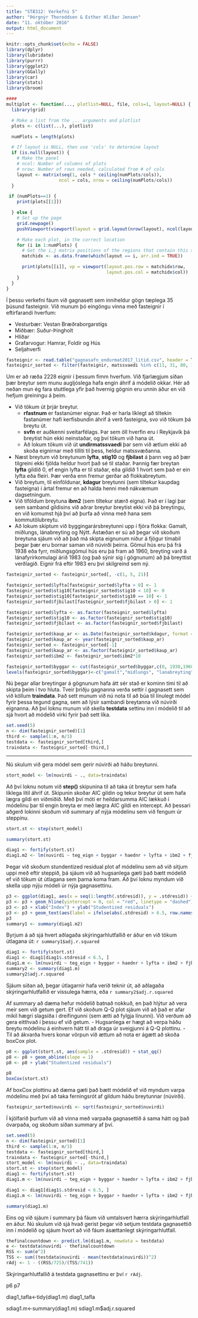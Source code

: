 ```yaml
---
title: "STÆ312: Verkefni 5"
author: "Þórgnýr Thoroddsen & Esther Hlíðar Jensen"
date: "11. október 2016"
output: html_document
---
```


```r
knitr::opts_chunk$set(echo = FALSE)
library(dplyr)
library(lubridate)
library(purrr)
library(ggplot2)
library(GGally)
library(car)
library(stats)
library(broom)

####
multiplot <- function(..., plotlist=NULL, file, cols=1, layout=NULL) {
  library(grid)

  # Make a list from the ... arguments and plotlist
  plots <- c(list(...), plotlist)

  numPlots = length(plots)

  # If layout is NULL, then use 'cols' to determine layout
  if (is.null(layout)) {
    # Make the panel
    # ncol: Number of columns of plots
    # nrow: Number of rows needed, calculated from # of cols
    layout <- matrix(seq(1, cols * ceiling(numPlots/cols)),
                    ncol = cols, nrow = ceiling(numPlots/cols))
  }

 if (numPlots==1) {
    print(plots[[1]])

  } else {
    # Set up the page
    grid.newpage()
    pushViewport(viewport(layout = grid.layout(nrow(layout), ncol(layout))))

    # Make each plot, in the correct location
    for (i in 1:numPlots) {
      # Get the i,j matrix positions of the regions that contain this subplot
      matchidx <- as.data.frame(which(layout == i, arr.ind = TRUE))

      print(plots[[i]], vp = viewport(layout.pos.row = matchidx$row,
                                      layout.pos.col = matchidx$col))
    }
  }
}
```

Í þessu verkefni fáum við gagnasett sem inniheldur gögn tæplega 35 þúsund fasteignir. Við munum þó eingöngu vinna með fasteignir í eftirfarandi hverfum:

  * Vesturbær: Vestan Bræðraborgarstígs
  * Miðbær: Suður-Þingholt
  * Hlíðar
  * Grafarvogur: Hamrar, Foldir og Hús
  * Seljahverfi
  
```r
fasteignir <- read.table("gagnasafn_endurmat2017_litid.csv", header = T, sep = ",", fileEncoding = "latin1")
fasteignir_sorted <- filter(fasteignir, matssvaedi %in% c(11, 31, 80, 120, 150))
```
  
Um er að ræða 2228 eignir í þessum fimm hverfum. Við fjarlægjum síðan þær breytur sem munu augljóslega hafa engin áhrif á módelið okkar. Hér að neðan mun ég fara stuttlega yfir það hvernig gögnin eru unnin áður en við hefjum greiningu á þeim.

  * Við tökum út þrjár breytur.
    + **rfastnum** er fastanúmer eignar. Það er harla líklegt að tiltekin fastanúmer hafi kerfisbundin áhrif á verð fasteigna, svo við tökum þá breytu út.  
    + **svfn** er auðkenni sveitarfélags. Þar sem öll hverfin eru í Reykjavík þá breytist hún ekki neinstaðar, og því tökum við hana út.  
    + Að lokum tökum við út **undirmatssvaedi** þar sem við ætlum ekki að skoða eignirnar með tilliti til þess, heldur matssvæðanna.
  + Næst breytum við breytunum **lyfta**, **stig10** og **fjbilast** á þann veg að þær tilgreini ekki fjölda heldur hvort það sé til staðar. Þannig fær breytan **lyfta** gildið 0, ef engin lyfta er til staðar, eða gildið 1 hvort sem það er ein lyfta eða fleiri. Þær verða enn fremur gerðar að flokkabreytum.
  + Við breytum, til einföldunar, **kdagur** breytunni (sem tiltekur kaupdag fasteigna) í ártal fremur en að halda henni með nákvæmum dagsetningum. 
  + Við tíföldum breytuna **ibm2** (sem tiltekur stærð eigna). Það er í lagi þar sem samband gildisins við aðrar breytur breytist ekki við þá breytingu, en við komumst hjá því að þurfa að vinna með hana sem kommutölubreytu.
  + Að lokum skiptum við byggingarársbreytunni upp í fjóra flokka: Gamalt, miðlungs, lánabreyting og Nýtt. Ástæðan er sú að þegar við skoðum breytuna sjáum við að það má skipta eignunum niður á fjögur tímabil þegar þær eru bornar saman við núvirði þeirra. Gömul hús eru þá frá 1938 eða fyrr, miðlungsgömul hús eru þá fram að 1960, breyting varð á lánafyrirkomulagi árið 1983 (og það sýnir sig í gögnunum) að þá breyttist verðlagið. Eignir frá eftir 1983 eru því skilgreind sem ný.

```r
fasteignir_sorted <- fasteignir_sorted[, -c(1, 5, 21)]

fasteignir_sorted$lyfta[fasteignir_sorted$lyfta > 0] <- 1
fasteignir_sorted$stig10[fasteignir_sorted$stig10 < 10] <- 0
fasteignir_sorted$stig10[fasteignir_sorted$stig10 == 10] <- 1
fasteignir_sorted$fjbilast[fasteignir_sorted$fjbilast > 0] <- 1

fasteignir_sorted$lyfta <- as.factor(fasteignir_sorted$lyfta)
fasteignir_sorted$stig10 <- as.factor(fasteignir_sorted$stig10)
fasteignir_sorted$fjbilast <- as.factor(fasteignir_sorted$fjbilast)

fasteignir_sorted$kaup_ar <- as.Date(fasteignir_sorted$kdagur, format = "%Y-%m-%d")
fasteignir_sorted$kaup_ar <- year(fasteignir_sorted$kaup_ar)
fasteignir_sorted <- fasteignir_sorted[-1]
fasteignir_sorted$kaup_ar <- as.factor(fasteignir_sorted$kaup_ar)
fasteignir_sorted$ibm2 <- fasteignir_sorted$ibm2*10

fasteignir_sorted$byggar <- cut(fasteignir_sorted$byggar,c(0, 1938,1960,1983, 2016), right=F)
levels(fasteignir_sorted$byggar)<-c("gamalt","midlungs", "lanabreyting", "nytt")
```

Nú þegar allar breytingar á gögnunum hafa átt sér stað er kominn tími til að skipta þeim í tvo hluta. Tveir þriðju gagnanna verða settir í gagnasett sem við köllum **traindata**. Það sett munum við nú nota til að búa til línulegt módel fyrir þessa tegund gagna, sem að lýsir sambandi breytanna við núvirði eignanna. Að því loknu munum við skella **testdata** settinu inn í módelið til að sjá hvort að módelið virki fyrir það sett líka.

```r
set.seed(5)
n <- dim(fasteignir_sorted)[1]
third <- sample(1:n, n/3)
testdata <- fasteignir_sorted[third,]
traindata <- fasteignir_sorted[-third,]
```
----

Nú skulum við gera módel sem gerir núvirði að háðu breytunni.

```r
stort_model <- lm(nuvirdi ~ ., data=traindata)
```

Að því loknu notum við **step()** skipunina til að taka út breytur sem hafa líklega lítil áhrif út. Skipunin skoðar AIC gildin og tekur breytur út sem hafa lægra gildi en viðmiðið. Með því móti er heildarsumma AIC lækkuð í módelinu þar til engin breyta er með lægra AIC gildi en intercept. Að þessari aðgerð lokinni skoðum við summary af nýja módelinu sem við fengum úr steppinu.

```r
stort.st <- step(stort_model)
```

```r
summary(stort.st)
```

```r
diag1 <- fortify(stort.st)
diag1.m2 <- lm(nuvirdi ~ teg_eign + byggar + haednr + lyfta + ibm2 + fjhaed + fjbilast + fjsturt + fjklos + fjstof + matssvaedi + ibteg + kaup_ar, data = diag1)
```

Þegar við skoðum stundentized residual plot af módelinu sem að við sitjum uppi með eftir steppið, þá sjáum við að hugsanlega gæti það bætt módelið ef við tökum út útlagana sem þarna koma fram. Að því loknu myndum við skella upp nýju módeli úr nýja gagnasettinu.

```r
p3 <- ggplot(diag1, aes(x = seq(1:length(.stdresid)), y = .stdresid)) + geom_point()
p3 <- p3 + geom_hline(yintercept = 0, col = "red", linetype = "dashed")
p3 <- p3 + xlab("Index") + ylab("Studentized residuals")
p3 <- p3 + geom_text(aes(label = ifelse(abs(.stdresid) > 6.5, row.names(diag1), "")), hjust = -0.1)
p3
summary1 <- summary(diag1.m2)
```

Byrjum á að sjá hvert aðlagaða skýringarhlutfallið er áður en við tökum útlagana út: `r summary1$adj.r.squared`

```r
diag1 <- fortify(stort.st)
diag1 <- diag1[diag1$.stdresid < 6.5, ]
diag1.m <- lm(nuvirdi ~ teg_eign + byggar + haednr + lyfta + ibm2 + fjhaed + fjbilast + fjsturt + fjklos + fjstof + matssvaedi + ibteg + kaup_ar, data = diag1)
summary2 <- summary(diag1.m)
summary2$adj.r.squared
```

Sjáum síðan að, þegar útlagarnir hafa verið teknir út, að aðlagaða skýringarhlutfallið er vissulega hærra, eða `r summary2$adj.r.squared`

Af summary að dæma hefur módelið batnað nokkuð, en það hlýtur að vera meir sem við getum gert. Ef við skoðum Q-Q plot sjáum við að það er afar mikil hægri slagsíða í dreifingunni (sem ætti að fylgja línunni). Við verðum að gera eitthvað í þessu ef við getum. - Hugsanlega er hægt að verpa háðu breytu módelinu á einhvern hátt til að draga úr sveigjunni á Q-Q plottinu. - Til að ákvarða hvers konar vörpun við ættum að nota er ágætt að skoða boxCox plot.

```r
p8 <- ggplot(stort.st, aes(sample = .stdresid)) + stat_qq()
p8 <- p8 + geom_abline(slope = 1)
p8 <- p8 + ylab("Studentized residuals")
```

```r
p8
boxCox(stort.st)
```

Af boxCox plottinu að dæma gæti það bætt módelið ef við myndum varpa módelinu með því að taka ferningsrót af gildum háðu breytunnar (núvirði).

```r
fasteignir_sorted$nuvirdi <- sqrt(fasteignir_sorted$nuvirdi)
```

Í kjölfarið þurfum við að vinna með varpaða gagnasettið á sama hátt og það óvarpaða, og skoðum síðan summary af því.

```r
set.seed(5)
n <- dim(fasteignir_sorted)[1]
third <- sample(1:n, n/3)
testdata <- fasteignir_sorted[third,]
traindata <- fasteignir_sorted[-third,]
stort_model <- lm(nuvirdi ~ ., data=traindata)
stort.st <- step(stort_model)
diag1 <- fortify(stort.st)
diag1.m <- lm(nuvirdi ~ teg_eign + byggar + haednr + lyfta + ibm2 + fjhaed + fjbilast + fjbkar + fjstof + matssvaedi + ibteg + kaup_ar, data = diag1)

diag1 <- diag1[diag1$.stdresid < 6.5, ]
diag1.m <- lm(nuvirdi ~ teg_eign + byggar + haednr + lyfta + ibm2 + fjhaed + fjbilast + fjbkar + fjstof + matssvaedi + ibteg + kaup_ar, data = diag1)
```


```r
summary(diag1.m)
```

Eins og við sjáum í summary þá fáum við umtalsvert hærra skýringarhlutfall en áður. Nú skulum við sjá hvað gerist þegar við setjum testdata gagnasettið inn í módelið og sjáum hvort að við fáum ásættanlegt skýringarhlutfall.

```r
thefinalcountdown <- predict.lm(diag1.m, newdata = testdata)
e <- testdata$nuvirdi - thefinalcountdown
RSS <- sum(e^2)
TSS <- sum((testdata$nuvirdi - mean(testdata$nuvirdi))^2)
rAdj <- 1 - ((RSS/725)/(TSS/741))
```

Skýringarhlutfallið á testdata gagnasettinu er því `r rAdj`.
  





p6
p7


diag1_tafla<-tidy(diag1.m)
diag1_tafla

sdiag1.m<-summary(diag1.m)
 sdiag1.m$adj.r.squared
 
 
